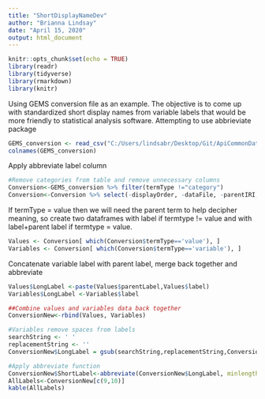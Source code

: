 ```yaml
---
title: "ShortDisplayNameDev"
author: "Brianna Lindsay"
date: "April 15, 2020"
output: html_document
---
```


```r
knitr::opts_chunk$set(echo = TRUE)
library(readr)
library(tidyverse)
library(rmarkdown)
library(knitr)
```

Using GEMS conversion file as an example. The objective is to come up with standardized short display names from variable labels that would be more friendly to statistical analysis software. Attempting to use abbrieviate package

```r
GEMS_conversion <- read_csv("C:/Users/lindsabr/Desktop/Git/ApiCommonData/ApiCommonData/Load/ontology/Gates/GEMS/doc/GEMS_conversion.csv")
colnames(GEMS_conversion)
```

Apply abbreviate label column
```r
#Remove categories from table and remove unnecessary columns
Conversion<-GEMS_conversion %>% filter(termType !="category")
Conversion<-Conversion %>% select(-displayOrder, -dataFile, -parentIRI, -codebookValues)
```


If termType = value then we will need the parent term to help decipher meaning, so create two dataframes with label if termtype != value and with label+parent label if termtype = value.
```r
Values <- Conversion[ which(Conversion$termType=='value'), ]
Variables <- Conversion[ which(Conversion$termType=='variable'), ]
```


Concatenate variable label with parent label, merge back together and abbreviate
```r
Values$LongLabel <-paste(Values$parentLabel,Values$label)
Variables$LongLabel <-Variables$label

##Combine values and variables data back together
ConversionNew<-rbind(Values, Variables)

#Variables remove spaces from labels
searchString <- ' '
replacementString <- ''
ConversionNew$LongLabel = gsub(searchString,replacementString,ConversionNew$LongLabel)

#Apply abbreviate function 
ConversionNew$ShortLabel<-abbreviate(ConversionNew$LongLabel, minlength=12)
AllLabels<-ConversionNew[c(9,10)]
kable(AllLabels)
```